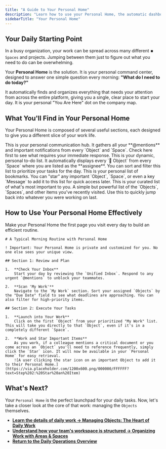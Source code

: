 ```yaml
---
title: "A Guide to Your Personal Home"
description: "Learn how to use your Personal Home, the automatic dashboard that brings together all your assigned tasks, mentions, and important items from across Luklak."
sidebarTitle: "Your Personal Home"
---
```


## Your Daily Starting Point

In a busy organization, your work can be spread across many different `⏹️ Spaces` and projects. Jumping between them just to figure out what you need to do can be overwhelming.

Your **Personal Home** is the solution. It is your personal command center, designed to answer one simple question every morning: **"What do I need to do today?"**

<Card title="Personal Home" icon="house-user" iconType="duotone">
  It automatically finds and organizes everything that needs your attention from across the entire platform, giving you a single, clear place to start your day. It is your personal "You Are Here" dot on the company map.
</Card>

## What You'll Find in Your Personal Home

Your Personal Home is composed of several useful sections, each designed to give you a different slice of your work life.

<CardGroup cols={2}>
  <Card title="Unified Inbox" icon="inbox" iconType="duotone">
    This is your personal communication hub. It gathers all your **@mentions** and important notifications from every `Object` and `Space`. Check here first to see what requires your immediate response.
  </Card>
  <Card title="My Work" icon="user-check" iconType="duotone">
    This is your dynamic, personal to-do list. It automatically displays every `🧊 Object` from every `Space` where you are listed as the **assignee**. You can sort and filter this list to prioritize your tasks for the day.
  </Card>
  <Card title="Starred Items" icon="star" iconType="duotone">
    This is your personal list of bookmarks. You can "star" any important `Object`, `Space`, or even a key `Message` to add it to this list for quick access later. This is your curated list of what's most important to you.
  </Card>
  <Card title="Recently Viewed" icon="clock-rotate-left" iconType="duotone">
    A simple but powerful list of the `Objects`, `Spaces`, and other items you've recently visited. Use this to quickly jump back into whatever you were working on last.
  </Card>
</CardGroup>

## How to Use Your Personal Home Effectively

Make your Personal Home the first page you visit every day to build an efficient routine.

```guidejar
# A Typical Morning Routine with Personal Home

! Important: Your Personal Home is private and customized for you. No one else sees your unique view.

## Section 1: Review and Plan

1.  **Check Your Inbox**
    Start your day by reviewing the `Unified Inbox`. Respond to any urgent `@mentions` to unblock your teammates.

2.  **Scan 'My Work'**
    Navigate to the `My Work` section. Sort your assigned `Objects` by the "Due Date" field to see what deadlines are approaching. You can also filter for high-priority items.

## Section 2: Execute Your Tasks

1.  **Launch into Your Work**
    Click on the first `Object` from your prioritized "My Work" list. This will take you directly to that `Object`, even if it's in a completely different `Space`.

2.  **Work and Star Important Items**
    As you work, if a colleague mentions a critical document or you come across an `Object` you'll need to reference frequently, simply click the `Star` icon. It will now be available in your `Personal Home` for easy retrieval.
    ![A user clicking the star icon on an important Object to add it to their Personal Home.](https://via.placeholder.com/1200x600.png/000000/FFFFFF?text=Step%202:%20Star%20an%20Item)
```

## What's Next?

Your `Personal Home` is the perfect launchpad for your daily tasks. Now, let's take a closer look at the core of that work: managing the `Objects` themselves.

- [**Learn the details of daily work → Managing Objects: The Heart of Daily Work**](https://www.google.com/search?q=/use-and-operate/working-with-objects)
- [**Understand how your team's workspace is structured → Organizing Work with Areas & Spaces**](https://www.google.com/search?q=/use-and-operate/organize-work)
- [**Return to the Daily Operations Overview**](https://www.google.com/search?q=/use-and-operate/)